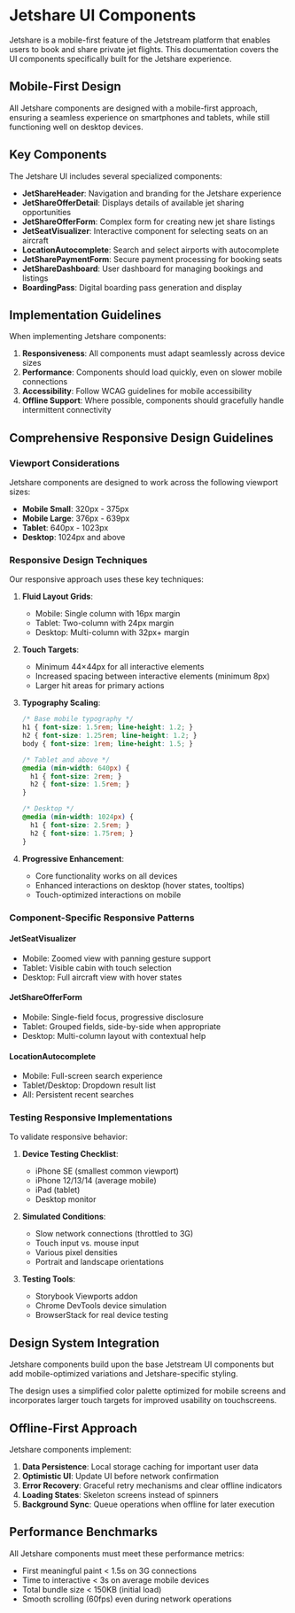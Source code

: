 
<Meta title="Jetshare/Introduction" />

# Jetshare UI Components

Jetshare is a mobile-first feature of the Jetstream platform that enables users to book and share private jet flights. This documentation covers the UI components specifically built for the Jetshare experience.

## Mobile-First Design

All Jetshare components are designed with a mobile-first approach, ensuring a seamless experience on smartphones and tablets, while still functioning well on desktop devices.

## Key Components

The Jetshare UI includes several specialized components:

- **JetShareHeader**: Navigation and branding for the Jetshare experience
- **JetShareOfferDetail**: Displays details of available jet sharing opportunities
- **JetShareOfferForm**: Complex form for creating new jet share listings
- **JetSeatVisualizer**: Interactive component for selecting seats on an aircraft
- **LocationAutocomplete**: Search and select airports with autocomplete
- **JetSharePaymentForm**: Secure payment processing for booking seats
- **JetShareDashboard**: User dashboard for managing bookings and listings
- **BoardingPass**: Digital boarding pass generation and display

## Implementation Guidelines

When implementing Jetshare components:

1. **Responsiveness**: All components must adapt seamlessly across device sizes
2. **Performance**: Components should load quickly, even on slower mobile connections
3. **Accessibility**: Follow WCAG guidelines for mobile accessibility
4. **Offline Support**: Where possible, components should gracefully handle intermittent connectivity

## Comprehensive Responsive Design Guidelines

### Viewport Considerations

Jetshare components are designed to work across the following viewport sizes:

- **Mobile Small**: 320px - 375px
- **Mobile Large**: 376px - 639px
- **Tablet**: 640px - 1023px
- **Desktop**: 1024px and above

### Responsive Design Techniques

Our responsive approach uses these key techniques:

1. **Fluid Layout Grids**:
   - Mobile: Single column with 16px margin
   - Tablet: Two-column with 24px margin
   - Desktop: Multi-column with 32px+ margin

2. **Touch Targets**:
   - Minimum 44×44px for all interactive elements
   - Increased spacing between interactive elements (minimum 8px)
   - Larger hit areas for primary actions

3. **Typography Scaling**:
   ```css
   /* Base mobile typography */
   h1 { font-size: 1.5rem; line-height: 1.2; }
   h2 { font-size: 1.25rem; line-height: 1.2; }
   body { font-size: 1rem; line-height: 1.5; }
   
   /* Tablet and above */
   @media (min-width: 640px) {
     h1 { font-size: 2rem; }
     h2 { font-size: 1.5rem; }
   }
   
   /* Desktop */
   @media (min-width: 1024px) {
     h1 { font-size: 2.5rem; }
     h2 { font-size: 1.75rem; }
   }
   ```

4. **Progressive Enhancement**:
   - Core functionality works on all devices
   - Enhanced interactions on desktop (hover states, tooltips)
   - Touch-optimized interactions on mobile

### Component-Specific Responsive Patterns

#### JetSeatVisualizer

- Mobile: Zoomed view with panning gesture support
- Tablet: Visible cabin with touch selection
- Desktop: Full aircraft view with hover states

#### JetShareOfferForm

- Mobile: Single-field focus, progressive disclosure
- Tablet: Grouped fields, side-by-side when appropriate
- Desktop: Multi-column layout with contextual help

#### LocationAutocomplete

- Mobile: Full-screen search experience
- Tablet/Desktop: Dropdown result list
- All: Persistent recent searches

### Testing Responsive Implementations

To validate responsive behavior:

1. **Device Testing Checklist**:
   - iPhone SE (smallest common viewport)
   - iPhone 12/13/14 (average mobile)
   - iPad (tablet)
   - Desktop monitor

2. **Simulated Conditions**:
   - Slow network connections (throttled to 3G)
   - Touch input vs. mouse input
   - Various pixel densities
   - Portrait and landscape orientations

3. **Testing Tools**:
   - Storybook Viewports addon
   - Chrome DevTools device simulation
   - BrowserStack for real device testing

## Design System Integration

Jetshare components build upon the base Jetstream UI components but add mobile-optimized variations and Jetshare-specific styling.

The design uses a simplified color palette optimized for mobile screens and incorporates larger touch targets for improved usability on touchscreens.

## Offline-First Approach

Jetshare components implement:

1. **Data Persistence**: Local storage caching for important user data
2. **Optimistic UI**: Update UI before network confirmation
3. **Error Recovery**: Graceful retry mechanisms and clear offline indicators
4. **Loading States**: Skeleton screens instead of spinners
5. **Background Sync**: Queue operations when offline for later execution

## Performance Benchmarks

All Jetshare components must meet these performance metrics:

- First meaningful paint < 1.5s on 3G connections
- Time to interactive < 3s on average mobile devices
- Total bundle size < 150KB (initial load)
- Smooth scrolling (60fps) even during network operations 